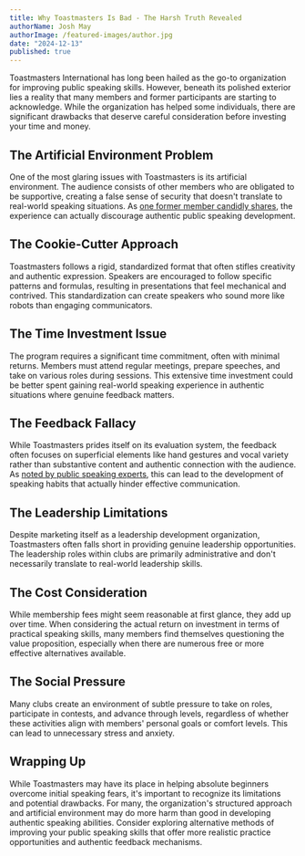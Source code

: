 ```yaml
---
title: Why Toastmasters Is Bad - The Harsh Truth Revealed
authorName: Josh May
authorImage: /featured-images/author.jpg
date: "2024-12-13"
published: true
---
```


Toastmasters International has long been hailed as the go-to organization for improving public speaking skills. However, beneath its polished exterior lies a reality that many members and former participants are starting to acknowledge. While the organization has helped some individuals, there are significant drawbacks that deserve careful consideration before investing your time and money.

## The Artificial Environment Problem

One of the most glaring issues with Toastmasters is its artificial environment. The audience consists of other members who are obligated to be supportive, creating a false sense of security that doesn't translate to real-world speaking situations. As [one former member candidly shares](https://www.salon.com/2013/08/25/how_toastmasters_cured_me_of_the_desire_to_speak_in_public/), the experience can actually discourage authentic public speaking development.

## The Cookie-Cutter Approach

Toastmasters follows a rigid, standardized format that often stifles creativity and authentic expression. Speakers are encouraged to follow specific patterns and formulas, resulting in presentations that feel mechanical and contrived. This standardization can create speakers who sound more like robots than engaging communicators.

## The Time Investment Issue

The program requires a significant time commitment, often with minimal returns. Members must attend regular meetings, prepare speeches, and take on various roles during sessions. This extensive time investment could be better spent gaining real-world speaking experience in authentic situations where genuine feedback matters.

## The Feedback Fallacy

While Toastmasters prides itself on its evaluation system, the feedback often focuses on superficial elements like hand gestures and vocal variety rather than substantive content and authentic connection with the audience. As [noted by public speaking experts](https://medium.com/@al.pittampalli/toastmasters-ae9ec0a21c5a), this can lead to the development of speaking habits that actually hinder effective communication.

## The Leadership Limitations

Despite marketing itself as a leadership development organization, Toastmasters often falls short in providing genuine leadership opportunities. The leadership roles within clubs are primarily administrative and don't necessarily translate to real-world leadership skills.

## The Cost Consideration

While membership fees might seem reasonable at first glance, they add up over time. When considering the actual return on investment in terms of practical speaking skills, many members find themselves questioning the value proposition, especially when there are numerous free or more effective alternatives available.

## The Social Pressure

Many clubs create an environment of subtle pressure to take on roles, participate in contests, and advance through levels, regardless of whether these activities align with members' personal goals or comfort levels. This can lead to unnecessary stress and anxiety.

## Wrapping Up

While Toastmasters may have its place in helping absolute beginners overcome initial speaking fears, it's important to recognize its limitations and potential drawbacks. For many, the organization's structured approach and artificial environment may do more harm than good in developing authentic speaking abilities. Consider exploring alternative methods of improving your public speaking skills that offer more realistic practice opportunities and authentic feedback mechanisms.
